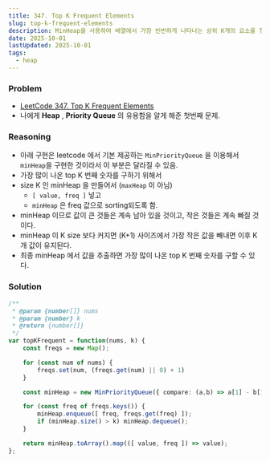 ```yaml
---
title: 347. Top K Frequent Elements
slug: top-k-frequent-elements
description: MinHeap을 사용하여 배열에서 가장 빈번하게 나타나는 상위 K개의 요소를 찾기 
date: 2025-10-01
lastUpdated: 2025-10-01
tags:
  - heap
---
```


### Problem

- [LeetCode 347. Top K Frequent Elements](https://leetcode.com/problems/top-k-frequent-elements/)
- 나에게 **Heap** , **Priority Queue** 의 유용함을 알게 해준 첫번째 문제.


### Reasoning

* 아래 구현은 leetcode 에서 기본 제공하는 `MinPriorityQueue` 을 이용해서 `minHeap`을 구현한 것이라서 이 부분은 달라질 수 있음.
* 가장 많이 나온 top K 번째 숫자를 구하기 위해서 
* size K 인 minHeap 을 만들어서 (`maxHeap` 이 아님)
    - `[ value, freq ]` 넣고
    - `minHeap` 은 freq 값으로 sorting되도록 함.
* minHeap 이므로 값이 큰 것들은 계속 남아 있을 것이고, 작은 것들은 계속 빠질 것이다.
* minHeap 이 K size 보다 커지면 (K+1) 사이즈에서 가장 작은 값을 빼내면 이후 K 개 값이 유지된다.
* 최종 minHeap 에서 값을 추출하면 가장 많이 나온 top K 번째 숫자를 구할 수 있다.


### Solution

```typescript
/**
 * @param {number[]} nums
 * @param {number} k
 * @return {number[]}
 */
var topKFrequent = function(nums, k) {
    const freqs = new Map();

    for (const num of nums) {
        freqs.set(num, (freqs.get(num) || 0) + 1)
    }

    const minHeap = new MinPriorityQueue({ compare: (a,b) => a[1] - b[1] });

    for (const freq of freqs.keys()) {
        minHeap.enqueue([ freq, freqs.get(freq) ]);
        if (minHeap.size() > k) minHeap.dequeue();
    }

    return minHeap.toArray().map(([ value, freq ]) => value);
};
```
